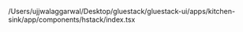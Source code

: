 /Users/ujjwalaggarwal/Desktop/gluestack/gluestack-ui/apps/kitchen-sink/app/components/hstack/index.tsx